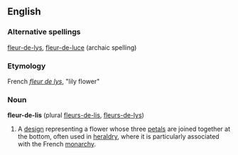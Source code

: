 ==English==
{{wikipedia}}
===Alternative spellings===
[[fleur-de-lys]], [[fleur-de-luce]] (archaic spelling)
===Etymology===
French ''[[fleur de lys]]'', "lily flower"
===Noun===
'''fleur-de-lis''' (plural [[fleurs-de-lis]], [[fleurs-de-lys]])

# A [[design]] representing a flower whose three [[petal]]s are joined together at the bottom, often used in [[heraldry]], where it is particularly associated with the French [[monarchy]].